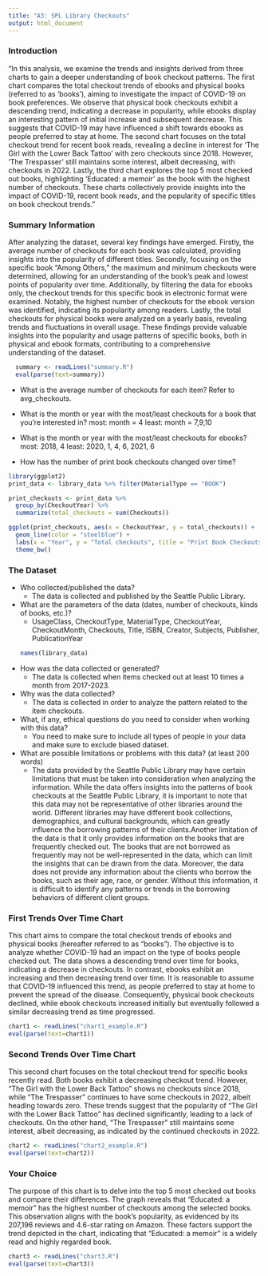 ```yaml
---
title: "A3: SPL Library Checkouts"
output: html_document
---
```


### Introduction
"In this analysis, we examine the trends and insights derived from three charts to gain a deeper understanding of book checkout patterns. The first chart compares the total checkout trends of ebooks and physical books (referred to as 'books'), aiming to investigate the impact of COVID-19 on book preferences. We observe that physical book checkouts exhibit a descending trend, indicating a decrease in popularity, while ebooks display an interesting pattern of initial increase and subsequent decrease. This suggests that COVID-19 may have influenced a shift towards ebooks as people preferred to stay at home. The second chart focuses on the total checkout trend for recent book reads, revealing a decline in interest for 'The Girl with the Lower Back Tattoo' with zero checkouts since 2018. However, 'The Trespasser' still maintains some interest, albeit decreasing, with checkouts in 2022. Lastly, the third chart explores the top 5 most checked out books, highlighting 'Educated: a memoir' as the book with the highest number of checkouts. These charts collectively provide insights into the impact of COVID-19, recent book reads, and the popularity of specific titles on book checkout trends."

### Summary Information
After analyzing the dataset, several key findings have emerged. Firstly, the average number of checkouts for each book was calculated, providing insights into the popularity of different titles. Secondly, focusing on the specific book "Among Others," the maximum and minimum checkouts were determined, allowing for an understanding of the book's peak and lowest points of popularity over time. Additionally, by filtering the data for ebooks only, the checkout trends for this specific book in electronic format were examined. Notably, the highest number of checkouts for the ebook version was identified, indicating its popularity among readers. Lastly, the total checkouts for physical books were analyzed on a yearly basis, revealing trends and fluctuations in overall usage. These findings provide valuable insights into the popularity and usage patterns of specific books, both in physical and ebook formats, contributing to a comprehensive understanding of the dataset.

```r
  summary <- readLines("summary.R")
  eval(parse(text=summary))
```

- What is the average number of checkouts for each item?
Refer to avg_checkouts.

- What is the month or year with the most/least checkouts for a book that you're interested in?
most: month = 4
least: month = 7,9,10

- What is the month or year with the most/least checkouts for ebooks?
most: 2018, 4
least: 2020, 1, 4, 6, 2021, 6

- How has the number of print book checkouts changed over time?
```r
library(ggplot2)
print_data <- library_data %>% filter(MaterialType == "BOOK")

print_checkouts <- print_data %>%
  group_by(CheckoutYear) %>%
  summarize(total_checkouts = sum(Checkouts))

ggplot(print_checkouts, aes(x = CheckoutYear, y = total_checkouts)) +
  geom_line(color = "steelblue") +
  labs(x = "Year", y = "Total checkouts", title = "Print Book Checkouts by Year") +
  theme_bw()
```

### The Dataset
- Who collected/published the data? 
  - The data is collected and published by the Seattle Public Library.
- What are the parameters of the data (dates, number of checkouts, kinds of books, etc.)?
  - UsageClass, CheckoutType, MaterialType, CheckoutYear, CheckoutMonth, Checkouts, Title, ISBN, Creator, Subjects, Publisher, PublicationYear
```r
names(library_data)
```
- How was the data collected or generated?  
  - The data is collected when items checked out at least 10 times a month from 2017-2023.
- Why was the data collected?  
  - The data is collected in order to analyze the pattern related to the item checkouts.
- What, if any, ethical questions do you need to consider when working with this data?  
  - You need to make sure to include all types of people in your data and make sure to exclude biased dataset.
- What are possible limitations or problems with this data?   (at least 200 words)
  - The data provided by the Seattle Public Library may have certain limitations that must be taken into consideration when analyzing the information. While the data offers insights into the patterns of book checkouts at the Seattle Public Library, it is important to note that this data may not be representative of other libraries around the world. Different libraries may have different book collections, demographics, and cultural backgrounds, which can greatly influence the borrowing patterns of their clients.Another limitation of the data is that it only provides information on the books that are frequently checked out. The books that are not borrowed as frequently may not be well-represented in the data, which can limit the insights that can be drawn from the data. Moreover, the data does not provide any information about the clients who borrow the books, such as their age, race, or gender. Without this information, it is difficult to identify any patterns or trends in the borrowing behaviors of different client groups.


### First Trends Over Time Chart
This chart aims to compare the total checkout trends of ebooks and physical books (hereafter referred to as "books"). The objective is to analyze whether COVID-19 had an impact on the type of books people checked out. The data shows a descending trend over time for books, indicating a decrease in checkouts. In contrast, ebooks exhibit an increasing and then decreasing trend over time. It is reasonable to assume that COVID-19 influenced this trend, as people preferred to stay at home to prevent the spread of the disease. Consequently, physical book checkouts declined, while ebook checkouts increased initially but eventually followed a similar decreasing trend as time progressed.

```r
chart1 <- readLines("chart1_example.R")
eval(parse(text=chart1))
```

### Second Trends Over Time Chart
This second chart focuses on the total checkout trend for specific books recently read. Both books exhibit a decreasing checkout trend. However, "The Girl with the Lower Back Tattoo" shows no checkouts since 2018, while "The Trespasser" continues to have some checkouts in 2022, albeit heading towards zero. These trends suggest that the popularity of "The Girl with the Lower Back Tattoo" has declined significantly, leading to a lack of checkouts. On the other hand, "The Trespasser" still maintains some interest, albeit decreasing, as indicated by the continued checkouts in 2022. 

```r
chart2 <- readLines("chart2_example.R")
eval(parse(text=chart2))
```

### Your Choice
The purpose of this chart is to delve into the top 5 most checked out books and compare their differences. The graph reveals that "Educated: a memoir" has the highest number of checkouts among the selected books. This observation aligns with the book's popularity, as evidenced by its 207,196 reviews and 4.6-star rating on Amazon. These factors support the trend depicted in the chart, indicating that "Educated: a memoir" is a widely read and highly regarded book.

```r
chart3 <- readLines("chart3.R")
eval(parse(text=chart3))
```
